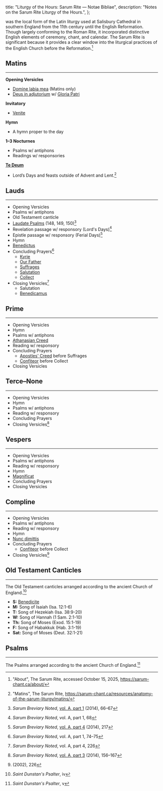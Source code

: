 
  title: "Liturgy of the Hours: Sarum Rite — Notae Bibliae",
  description: "Notes on the Sarum Rite Liturgy of the Hours.",
};

<Initial text="Liturgy of the Hours: Sarum Rite" />

<Definition lang="english" anchor="sarum" text="The Sarum Rite" /> was the local form of the Latin liturgy used at Salisbury Cathedral in southern England from the 11th century until the English Reformation. Though largely conforming to the Roman Rite, it incorporated distinctive English elements of ceremony, chant, and calendar. The Sarum Rite is significant because it provides a clear window into the liturgical practices of the English Church before the Reformation.[^1]

## Matins

---

**Opening Versicles**
- [Domine labia mea](/liturgy/music/chants/domine-labia-mea) (Matins only)
- [Deus in adjutorium](/liturgy/music/chants/deus-in-adjutorium) w/ [Gloria Patri](/liturgy/music/chants/gloria-patri)

**Invitatory**
- [Venite](/liturgy/music/chants/venite)

**Hymn**
  - A hymn proper to the day

**1–3 Nocturnes**
  - Psalms w/ antiphons
  - Readings w/ responsories

[**Te Deum**](/liturgy/music/chants/te-deum)
  - Lord’s Days and feasts outside of Advent and Lent.[^2]

## Lauds

---

- Opening Versicles
- Psalms w/ antiphons
- Old Testament canticle
- [Laudate Psalms](/glossary/liturgical-terms#laudate-psalms) (148, 149, 150)[^3]
- Revelation passage w/ responsory (Lord's Days)[^4]
- Epistle passage w/ responsory (Ferial Days)[^5]
- Hymn
- [Benedictus](/liturgy/music/chants/benedictus)
- Concluding Prayers[^6]
  - [Kyrie](/liturgy/music/chants/kyrie)
  - [Our Father](/liturgy/prayers/our-father)
  - [Suffrages](/glossary/liturgical-terms#suffrages)
  - [Salutation](/glossary/liturgical-terms#salutation)
  - [Collect](/glossary/liturgical-terms#collect)
- Closing Versicles[^7]
  - Salutation
  - [Benedicamus](/liturgy/music/chants/benedicamus)

## Prime

---

- Opening Versicles
- Hymn
- Psalms w/ antiphons
- [Athanasian Creed](/liturgy/creeds/athanasian-creed)
- Reading w/ responsory
- Concluding Prayers
  - [Apostles' Creed](/liturgy/creeds/apostles-creed) before Suffrages
  - [Confiteor](/glossary/liturgical-terms#confiteor) before Collect
- Closing Versicles

## Terce–None

---

- Opening Versicles
- Hymn
- Psalms w/ antiphons
- Reading w/ responsory
- Concluding Prayers
- Closing Versicles[^8]

## Vespers

---

- Opening Versicles
- Psalms w/ antiphons
- Reading w/ responsory
- Hymn
- [Magnificat](/liturgy/music/chants/magnificat)
- Concluding Prayers
- Closing Versicles

## Compline

---

- Opening Versicles
- Psalms w/ antiphons
- Reading w/ responsory
- Hymn
- [Nunc dimittis](/liturgy/music/chants/nunc-dimittis)
- Concluding Prayers
  - [Confiteor](/glossary/liturgical-terms#confiteor) before Collect
- Closing Versicles[^9]

## Old Testament Canticles

---

The Old Testament canticles arranged according to the ancient Church of England.[^10]

- **S:** [Benedicite](/liturgy/music/chants/benedicite)
- **M:** Song of Isaiah (Isa. 12:1-6)
- **T:** Song of Hezekiah (Isa. 38:9-20)
- **W:** Song of Hannah (1 Sam. 2:1-10)
- **Th:** Song of Moses (Exod. 15:1-19)
- **F:** Song of Habakkuk (Hab. 3:1-19)
- **Sat:** Song of Moses (Deut. 32:1-21)

## Psalms

---

The Psalms arranged according to the ancient Church of England.[^11]

<PsalmTable />

[^1]: "About", The Sarum Rite, accessed October 15, 2025, https://sarum-chant.ca/about/
[^2]: "Matins", The Sarum Rite, https://sarum-chant.ca/resources/anatomy-of-the-sarum-liturgy/matins/
[^3]: *Sarum Breviary Noted*, [vol. A, part 1](https://macsphere.mcmaster.ca/bitstream/11375/16150/28/ESA-01%20Psalter%20Sunday%20Matins%20Lauds.pdf) (2014), 66–67
[^4]: *Sarum Breviary Noted*, vol. A, part 1, 68
[^5]: *Sarum Breviary Noted*, [vol. A, part 4](https://macsphere.mcmaster.ca/bitstream/11375/16150/29/ESA-04%20Psalter%20Monday.pdf) (2014), 217
[^6]: *Sarum Breviary Noted*, vol. A, part 1, 74–75
[^7]: *Sarum Breviary Noted*, vol. A, part 4, 226
[^8]: *Sarum Breviary Noted*, [vol. A, part 3](https://macsphere.mcmaster.ca/bitstream/11375/16150/16/ESA-03%20Psalter%20Terce%20Sext%20None.pdf) (2014), 156–167
[^9]: *<Definition lang="english" anchor="saint-dunstans-psalter" text="Saint Dunstan's Plainsong Psalter" />* (2002), 226
[^10]: *Saint Dunstan's Psalter*, iv
[^11]: *Saint Dunstan's Psalter*, v
